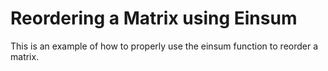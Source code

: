 Reordering a Matrix using Einsum
==================================

This is an example of how to properly use the einsum function
to reorder a matrix.


<WorkedExample />
